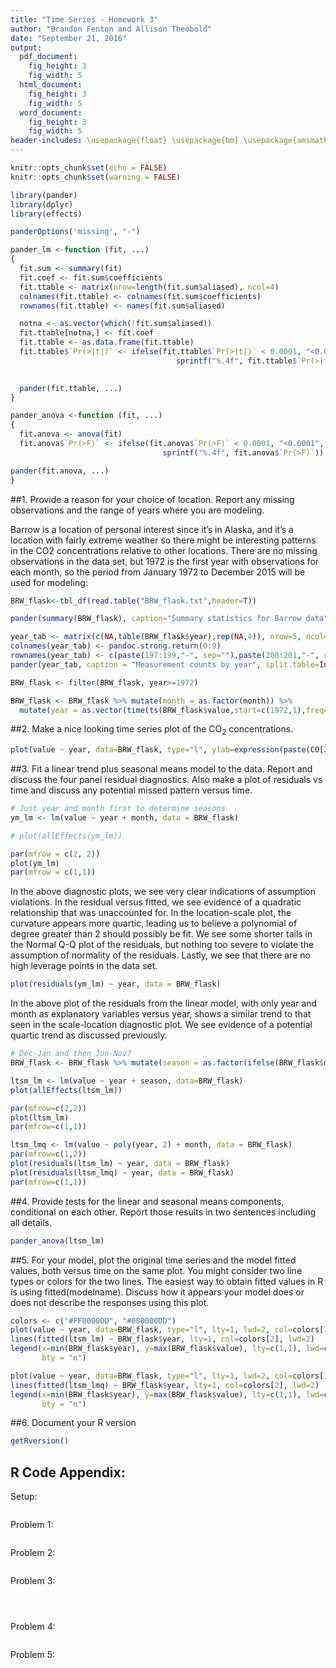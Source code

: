 ```yaml
---
title: "Time Series - Homework 3"
author: "Brandon Fenton and Allison Theobold"
date: "September 21, 2016"
output:
  pdf_document:
    fig_height: 3
    fig_width: 5
  html_document:
    fig_height: 3
    fig_width: 5
  word_document:
    fig_height: 3
    fig_width: 5
header-includes: \usepackage{float} \usepackage{bm} \usepackage{amsmath} \usepackage{amssymb} \usepackage{microtype}
---
```


```r
knitr::opts_chunk$set(echo = FALSE)
knitr::opts_chunk$set(warning = FALSE)

library(pander)
library(dplyr)
library(effects)

panderOptions('missing', "-")

pander_lm <-function (fit, ...)
{
  fit.sum <- summary(fit)
  fit.coef <- fit.sum$coefficients
  fit.ttable <- matrix(nrow=length(fit.sum$aliased), ncol=4)
  colnames(fit.ttable) <- colnames(fit.sum$coefficients)
  rownames(fit.ttable) <- names(fit.sum$aliased)

  notna <- as.vector(which(!fit.sum$aliased))
  fit.ttable[notna,] <- fit.coef
  fit.ttable <- as.data.frame(fit.ttable)
  fit.ttable$`Pr(>|t|)` <- ifelse(fit.ttable$`Pr(>|t|)` < 0.0001, "<0.0001",
                                     sprintf("%.4f", fit.ttable$`Pr(>|t|)`))
  

  pander(fit.ttable, ...)
}

pander_anova <-function (fit, ...)
{
  fit.anova <- anova(fit)
  fit.anova$`Pr(>F)` <- ifelse(fit.anova$`Pr(>F)` < 0.0001, "<0.0001",
                                  sprintf("%.4f", fit.anova$`Pr(>F)`))

pander(fit.anova, ...)
}
```


##1. Provide a reason for your choice of location. Report any missing observations and the range of years where you are modeling.
    
Barrow is a location of personal interest since it's in Alaska, and it's a location with fairly extreme weather so there might be interesting patterns in the CO2 concentrations relative to other locations.  There are no missing observations in the data set, but 1972 is the first year with observations for each month, so the period from January 1972 to December 2015 will be used for modeling:

```r
BRW_flask<-tbl_df(read.table("BRW_flask.txt",header=T)) 

pander(summary(BRW_flask), caption="Summary statistics for Barrow data")

year_tab <- matrix(c(NA,table(BRW_flask$year),rep(NA,4)), nrow=5, ncol=10, byrow = TRUE)
colnames(year_tab) <- pandoc.strong.return(0:9)
rownames(year_tab) <- c(paste(197:199,"-", sep=""),paste(200:201,"-", sep=""))
pander(year_tab, caption = "Measurement counts by year", split.table=Inf)

BRW_flask <- filter(BRW_flask, year>=1972)

BRW_flask <- BRW_flask %>% mutate(month = as.factor(month)) %>%
  mutate(year = as.vector(time(ts(BRW_flask$value,start=c(1972,1),freq=12))))

```


##2. Make a nice looking time series plot of the CO$_2$ concentrations.

```r

plot(value ~ year, data=BRW_flask, type="l", ylab=expression(paste(CO[2], "(",mu,"mol/mol)")))
```

##3. Fit a linear trend plus seasonal means model to the data. Report and discuss the four panel residual diagnostics. Also make a plot of residuals vs time and discuss any potential missed pattern versus time.

```r

# Just year and month first to determine seasons
ym_lm <- lm(value ~ year + month, data = BRW_flask)

# plot(allEffects(ym_lm))

par(mfrow = c(2, 2))
plot(ym_lm)
par(mfrow = c(1,1))

```

 In the above diagnostic plots, we see very clear indications of assumption violations. In the residual versus fitted, we see evidence of a quadratic relationship that was unaccounted for. In the location-scale plot, the curvature appears more quartic, leading us to believe a polynomial of degree greater than 2 should possibly be fit. We see some shorter tails in the Normal Q-Q plot of the residuals, but nothing too severe to violate the assumption of normality of the residuals. Lastly, we see that there are no high leverage points in the data set. 
 
```r

plot(residuals(ym_lm) ~ year, data = BRW_flask)

``` 

In the above plot of the residuals from the linear model, with only year and month as explanatory variables versus year, shows a similar trend to that seen in the scale-location diagnostic plot. We see evidence of a potential quartic trend as discussed previously. 

```r

# Dec-Jan and then Jun-Nov?
BRW_flask <- BRW_flask %>% mutate(season = as.factor(ifelse(BRW_flask$month %in% c(12,1:5), 1, 2)))

ltsm_lm <- lm(value ~ year + season, data=BRW_flask)
plot(allEffects(ltsm_lm))
```

```r
par(mfrow=c(2,2))
plot(ltsm_lm)
par(mfrow=c(1,1))
```

```r

ltsm_lmq <- lm(value ~ poly(year, 2) + month, data = BRW_flask)
par(mfrow=c(1,2))
plot(residuals(ltsm_lm) ~ year, data = BRW_flask)
plot(residuals(ltsm_lmq) ~ year, data = BRW_flask)
par(mfrow=c(1,1))

```

##4. Provide tests for the linear and seasonal means components, conditional on each other. Report those results in two sentences including all details.

```r
pander_anova(ltsm_lm)

```

##5. For your model, plot the original time series and the model fitted values, both versus time on the same plot. You might consider two line types or colors for the two lines. The easiest way to obtain fitted values in R is using fitted(modelname). Discuss how it appears your model does or does not describe the responses using this plot.

```r
colors <- c("#FF0000DD", "#000000DD")
plot(value ~ year, data=BRW_flask, type="l", lty=1, lwd=2, col=colors[1], ylab=expression(paste(CO[2], "(",mu,"mol/mol)")))
lines(fitted(ltsm_lm) ~ BRW_flask$year, lty=1, col=colors[2], lwd=2)
legend(x=min(BRW_flask$year), y=max(BRW_flask$value), lty=c(1,1), lwd=c(2,2), col=colors, legend=c("Original","Fitted"),
       bty = "n")

```

```r

plot(value ~ year, data=BRW_flask, type="l", lty=1, lwd=2, col=colors[1], ylab=expression(paste(CO[2], "(",mu,"mol/mol)")))
lines(fitted(ltsm_lmq) ~ BRW_flask$year, lty=1, col=colors[2], lwd=2)
legend(x=min(BRW_flask$year), y=max(BRW_flask$value), lty=c(1,1), lwd=c(2,2), col=colors, legend=c("Original","Fitted (quadratic)"),
       bty = "n")
```

##6. Document your R version 

```r
getRversion()
```

\pagebreak

## R Code Appendix:

Setup:
```r

```

Problem 1:
```r

```

Problem 2:
```r

```

Problem 3:
```r

```

```r

```

```r

```

Problem 4:
```r

```

Problem 5:
```r

```


